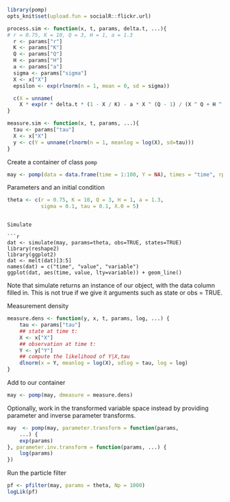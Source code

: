 

```r
library(pomp)
opts_knit$set(upload.fun = socialR::flickr.url)
```


```r
process.sim <- function(x, t, params, delta.t, ...){
# r = 0.75, K = 10, Q = 3, H = 1, a = 1.3 
  r <- params["r"]
  K <- params["K"]
  Q <- params["Q"]
  H <- params["H"]
  a <- params["a"]
  sigma <- params["sigma"]
  X <- x["X"]
  epsilon <- exp(rlnorm(n = 1, mean = 0, sd = sigma))  

  c(X = unname(
    X * exp(r * delta.t * (1 - X / K) - a * X ^ (Q - 1) / (X ^ Q + H ^ Q)) * epsilon)) 
}
```

```r
measure.sim <- function(x, t, params, ...){
  tau <- params["tau"]
  X <- x["X"]
  y <- c(Y = unname(rlnorm(n = 1, meanlog = log(X), sd=tau)))
}
```

Create a container of class `pomp`

```r
may <- pomp(data = data.frame(time = 1:100, Y = NA), times = "time", rprocess = discrete.time.sim(step.fun = process.sim, delta.t = 1), rmeasure = measure.sim, t0 = 0)
```


Parameters and an initial condition





```r
theta <- c(r = 0.75, K = 10, Q = 3, H = 1, a = 1.3, 
           sigma = 0.1, tau = 0.1, X.0 = 5) 
```
```

Simulate

```r
dat <- simulate(may, params=theta, obs=TRUE, states=TRUE)
library(reshape2)
library(ggplot2)
dat <- melt(dat)[3:5]
names(dat) = c("time", "value", "variable")
ggplot(dat, aes(time, value, lty=variable)) + geom_line()
```

Note that simulate returns an instance of our object, with the data column filled in.  This is not true if we give it arguments such as state or obs = TRUE.  

Measurement density

```r
measure.dens <- function(y, x, t, params, log, ...) {
    tau <- params["tau"]
    ## state at time t:
    X <- x["X"]
    ## observation at time t:
    Y <- y["Y"]
    ## compute the likelihood of Y|X,tau
    dlnorm(x = Y, meanlog = log(X), sdlog = tau, log = log)
}
```

Add to our container

```r
may <- pomp(may, dmeasure = measure.dens)
```




Optionally, work in the transformed variable space instead by providing parameter and inverse parameter transforms.  

```r
may  <- pomp(may, parameter.transform = function(params, 
    ...) {
    exp(params)
}, parameter.inv.transform = function(params, ...) {
    log(params)
})
```

Run the particle filter

```r
pf <- pfilter(may, params = theta, Np = 1000)
logLik(pf)
```



```r

```





